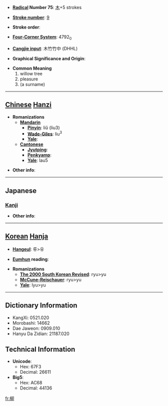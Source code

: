 * '''[[Wiktionary:Chinese radical index| Radical]] Number 75''': [[Wiktionary:Chinese radical index 木|木]]+5 strokes

* '''[[Wiktionary:Chinese total strokes index|Stroke number]]''': [[Wiktionary:Chinese total strokes index 9|9]]

* '''Stroke order''': 

* '''[[Wiktionary:Chinese four corner index|Four-Corner System]]''': 4792<sub>0</sub>

* '''[[Wiktionary:Chinese Cangjie index|Cangjie input]]''': 木竹竹中 (DHHL)

* '''Graphical Significance and Origin''': 

* '''Common Meaning'''
*#willow tree
*# pleasure
*# (a surname)

----

== [[Chinese]] [[Hanzi]] ==

* '''Romanizations'''
** '''[[Mandarin]]'''
*** '''[[Pinyin]]''': liǔ (liu3)
*** '''[[Wade-Giles]]''': liu<sup>3</sup>
*** '''[[Yale]]''': 
** '''[[Cantonese]]'''
*** '''[[Jyutping]]''':
*** '''[[Penkyamp]]''': 
*** '''[[Yale]]''': lau5

* '''Other info''': 

----

==Japanese==
===[[Kanji]]===
{{kanji|on readings=[[りゅう]] (ryū)|kun readings=[[やなぎ]] (yanagi)}}

* '''Other info''':  

----

== [[Korean]] [[Hanja]] ==

* '''[[Hangeul]]''': 류>유

* '''[[Eumhun]] reading''': 

* '''Romanizations'''
** '''[[The 2000 South Korean Revised Romanization|The 2000 South Korean Revised]]''': ryu>yu
** '''[[McCune-Reischauer]]''': ryu>yu
** '''[[Yale]]''': lyu>yu

----

== Dictionary Information ==

* KangXi: 0521.020
* Morobashi: 14662
* Dae Jaweon: 0909.010
* Hanyu Da Zidian: 21187.020

== Technical Information ==

* '''Unicode''':
** Hex: 67F3
** Decimal: 26611
* '''Big5''':
** Hex: AC68
** Decimal: 44136

[[fr:柳]]